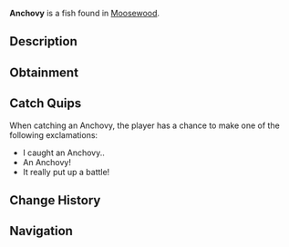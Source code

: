 {{FishInfobox
|image          = Anchovy.png
|rarity         = Common
|sea            = First Sea
|location       = [[Moosewood]]
|sublocation    = Saltwater
|sources        = Fishing Rod
|radar_location = 
|xp             = 20
|weather        = Clear
|time           = Day
|season         = Spring
|bait           = 
|base_weight    = 0.3
|base_value     = 30
|weight_range   = 0.2
|base_chance    = 100
|base_resil     = 100
}}
'''Anchovy''' is a {{Rarity|Common}} fish found in [[Moosewood]].

== Description ==
{{Description|Anchovies are extremely small and slender fish, with a silvery sheen. They are known for their schooling behaviour and are a common catch near Moosewood.|Bestiary Entry}}

== Obtainment ==
{{Description|Caught in all saltwater’s of Moosewood|Bestiary Hint}}
{{Fish Availability|
Bloop Fish
Moosewood/Docks
Moosewood/Seaweed and Mini-Island
Moosewood/Surrounding Ocean
|top_rods      = 
Leviathan's Fang Rod\238698.03\0;
Free Spirit Rod\237406.1\17524.77;
Trident Rod\227224.6\13955.72;
Krampus's Rod\222718.28\23403.31;
Azure Of Lagoon\221088.7\34763.25;
Flimsy Rod\159637.59\17088.07;
Training Rod\179586.47\15496.99;
Magma Rod\216412.25\22585.51;
Nocturnal Rod\139879.02\122751.92;
Challenger's Rod\209239.42\34074.46;
Tempest Rod\208965.58\33876.7;
Frog Rod\192565.45\33529.82;
Riptide Rod\191462.23\33356.16;
No-Life Rod\216696.16\32943.52;
Astralhook Rod\213195.79\0;
Ethereal Prism Rod\212941.53\0;
Seraphic Rod\212341.79\20043.18;
Rod Of The Forgotten Fang\205657.29\18302.24;
Blazebringer Rod\204591\31658.19;
Rod Of The Exalted One\201558.14\0;
Rod Of The Depths\199440.36\16705.83;
Verdant Shear Rod\193050.72\29551.13;
Zeus Rod\190691.08\29791.84;
Depthseeker Rod\185006.96\25396.84;
Avalanche Rod\183907.89\22794.1;
Volcanic Rod\180025.06\25298.23;
Steady Rod\88025.61\10792.5
|recommended   = Trident Rod
}}

== Catch Quips ==
When catching an Anchovy, the player has a chance to make one of the following exclamations:
* I caught an Anchovy..
* An Anchovy!
* It really put up a battle!

== Change History ==
{{Change History|{{subst:Current Version}}}}

== Navigation ==
{{Fish Navbox|Moosewood}}